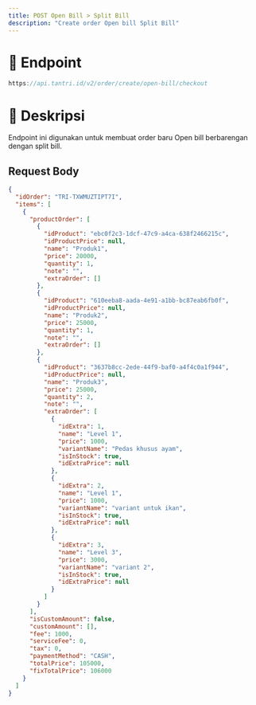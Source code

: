 ```yaml
---
title: POST Open Bill > Split Bill
description: "Create order Open bill Split Bill"
---
```


# 🔗 Endpoint

```ts
https://api.tantri.id/v2/order/create/open-bill/checkout
```

# 📖 Deskripsi

Endpoint ini digunakan untuk membuat order baru Open bill berbarengan dengan split bill.

## Request Body

```json
{
  "idOrder": "TRI-TXWMUZTIPT7I",
  "items": [
    {
      "productOrder": [
        {
          "idProduct": "ebc0f2c3-1dcf-47c9-a4ca-638f2466215c",
          "idProductPrice": null,
          "name": "Produk1",
          "price": 20000,
          "quantity": 1,
          "note": "",
          "extraOrder": []
        },
        {
          "idProduct": "610eeba8-aada-4e91-a1bb-bc87eab6fb0f",
          "idProductPrice": null,
          "name": "Produk2",
          "price": 25000,
          "quantity": 1,
          "note": "",
          "extraOrder": []
        },
        {
          "idProduct": "3637b8cc-2ede-44f9-baf0-a4f4c0a1f944",
          "idProductPrice": null,
          "name": "Produk3",
          "price": 25000,
          "quantity": 2,
          "note": "",
          "extraOrder": [
            {
              "idExtra": 1,
              "name": "Level 1",
              "price": 1000,
              "variantName": "Pedas khusus ayam",
              "isInStock": true,
              "idExtraPrice": null
            },
            {
              "idExtra": 2,
              "name": "Level 1",
              "price": 1000,
              "variantName": "variant untuk ikan",
              "isInStock": true,
              "idExtraPrice": null
            },
            {
              "idExtra": 3,
              "name": "Level 3",
              "price": 3000,
              "variantName": "variant 2",
              "isInStock": true,
              "idExtraPrice": null
            }
          ]
        }
      ],
      "isCustomAmount": false,
      "customAmount": [],
      "fee": 1000,
      "serviceFee": 0,
      "tax": 0,
      "paymentMethod": "CASH",
      "totalPrice": 105000,
      "fixTotalPrice": 106000
    }
  ]
}
```
